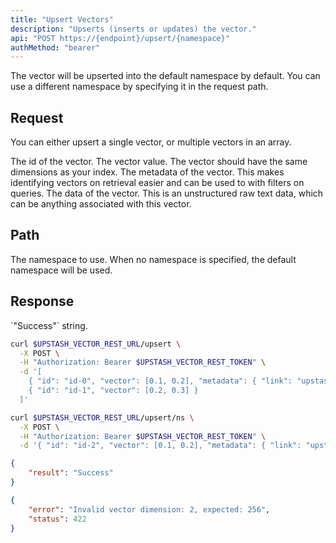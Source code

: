 ```yaml
---
title: "Upsert Vectors"
description: "Upserts (inserts or updates) the vector."
api: "POST https://{endpoint}/upsert/{namespace}"
authMethod: "bearer"
---
```


<Tip>
  The vector will be upserted into the default namespace by default.
  You can use a different namespace by specifying it in the request path.
</Tip>

## Request

You can either upsert a single vector, or multiple vectors in an array.

<ParamField body="id" type="string" required>
  The id of the vector.
</ParamField>
<ParamField body="vector" type="number[]" required>
  The vector value.
  <Note>The vector should have the same dimensions as your index.</Note>
</ParamField>
<ParamField body="metadata" type="Object">
  The metadata of the vector. This makes identifying vectors
  on retrieval easier and can be used to with filters on queries.
</ParamField>
<ParamField body="data" type="string">
  The data of the vector. This is an unstructured raw text
  data, which can be anything associated with this vector.
</ParamField>

## Path

<ParamField path="namespace" type="string" default="">
  The namespace to use.
  When no namespace is specified, the default namespace will be used.
</ParamField>

## Response

<ResponseField name="result" type="string">
  `"Success"` string.
</ResponseField>

<RequestExample>

```sh curl
curl $UPSTASH_VECTOR_REST_URL/upsert \
  -X POST \
  -H "Authorization: Bearer $UPSTASH_VECTOR_REST_TOKEN" \
  -d '[ 
    { "id": "id-0", "vector": [0.1, 0.2], "metadata": { "link": "upstash.com" } }, 
    { "id": "id-1", "vector": [0.2, 0.3] }
  ]'
```

```sh curl (Namespace)
curl $UPSTASH_VECTOR_REST_URL/upsert/ns \
  -X POST \
  -H "Authorization: Bearer $UPSTASH_VECTOR_REST_TOKEN" \
  -d '{ "id": "id-2", "vector": [0.1, 0.2], "metadata": { "link": "upstash.com" } }'
```

</RequestExample>

<ResponseExample>

```json 200 OK
{
    "result": "Success"
}
```

```json 422 Unprocessable Entity
{
    "error": "Invalid vector dimension: 2, expected: 256",
    "status": 422
}
```

</ResponseExample>
